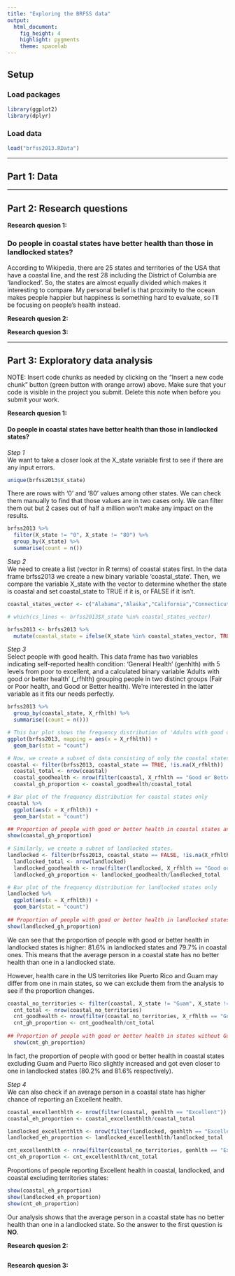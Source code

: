 ```yaml
---
title: "Exploring the BRFSS data"
output: 
  html_document: 
    fig_height: 4
    highlight: pygments
    theme: spacelab
---
```


## Setup

### Load packages

```r
library(ggplot2)
library(dplyr)
```

### Load data

```r
load("brfss2013.RData")
```



* * *

## Part 1: Data


* * *

## Part 2: Research questions

**Research quesion 1:**

### Do people in coastal states have better health than those in landlocked states?

According to Wikipedia, there are 25 states and territories of the USA that have a coastal line, and the rest 28 including the District of Columbia are 'landlocked'. So, the states are almost equally divided which makes it interesting to compare. My personal belief is that proximity to the ocean makes people happier but happiness is something hard to evaluate, so I'll be focusing on people's health instead.

**Research quesion 2:**

**Research quesion 3:**


* * *

## Part 3: Exploratory data analysis

NOTE: Insert code chunks as needed by clicking on the "Insert a new code chunk" 
button (green button with orange arrow) above. Make sure that your code is visible
in the project you submit. Delete this note when before you submit your work.

**Research quesion 1:**

#### Do people in coastal states have better health than those in landlocked states?

*Step 1*   
We want to take a closer look at the X_state variable first to see if there are any input errors.

```r
unique(brfss2013$X_state)
```

There are rows with '0' and '80' values among other states. We can check them manually to find that those values are in two cases only. We can filter them out but 2 cases out of half a million won't make any impact on the results.

```r
brfss2013 %>%
  filter(X_state != "0", X_state != "80") %>%
  group_by(X_state) %>%
  summarise(count = n())
```

*Step 2*  
We need to create a list (vector in R terms) of coastal states first. In the data frame brfss2013 we create a new binary variable 'coastal_state'. Then, we compare the variable X_state with the vector to determine whether the state is coastal and set coastal_state to TRUE if it is, or FALSE if it isn't. 

```r
coastal_states_vector <- c("Alabama","Alaska","California","Connecticut","Delaware","Florida","Georgia","Guam","Hawaii","Louisiana","Maine","Maryland","Massachusetts","Mississippi","New Hampshire","New Jersey","New York","North Carolina","Oregon","Puerto Rico","Rhode Island","South Carolina","Texas","Virginia","Washington")

# which(cs_lines <- brfss2013$X_state %in% coastal_states_vector)

brfss2013 <- brfss2013 %>%
  mutate(coastal_state = ifelse(X_state %in% coastal_states_vector, TRUE, FALSE)) 
```

*Step 3*  
Select people with good health. This data frame has two variables indicating self-reported health condition: 'General Health' (genhlth) with 5 levels from poor to excellent, and a calculated binary variable 'Adults with good or better health' (_rfhlth) grouping people in two distinct groups (Fair or Poor health, and Good or Better health). We're interested in the latter variable as it fits our needs perfectly.

```r
brfss2013 %>%
  group_by(coastal_state, X_rfhlth) %>%
  summarise((count = n()))

# This bar plot shows the frequency distribution of 'Adults with good or better health' variable.
ggplot(brfss2013, mapping = aes(x = X_rfhlth)) +
  geom_bar(stat = "count")

# Now, we create a subset of data consisting of only the coastal states and territories. All NA's and no responses are excluded.
coastal <- filter(brfss2013, coastal_state == TRUE, !is.na(X_rfhlth)) 
  coastal_total <- nrow(coastal) 
  coastal_goodhealth <- nrow(filter(coastal, X_rfhlth == "Good or Better Health"))
  coastal_gh_proportion <- coastal_goodhealth/coastal_total

# Bar plot of the frequency distribution for coastal states only    
coastal %>%
  ggplot(aes(x = X_rfhlth)) +
  geom_bar(stat = "count")

## Proportion of people with good or better health in coastal states and territories
show(coastal_gh_proportion)
  
# Similarly, we create a subset of landlocked states.
landlocked <- filter(brfss2013, coastal_state == FALSE, !is.na(X_rfhlth))
  landlocked_total <- nrow(landlocked) 
  landlocked_goodhealth <- nrow(filter(landlocked, X_rfhlth == "Good or Better Health"))
  landlocked_gh_proportion <- landlocked_goodhealth/landlocked_total

# Bar plot of the frequency distribution for landlocked states only
landlocked %>%
  ggplot(aes(x = X_rfhlth)) +
  geom_bar(stat = "count")  
  
## Proportion of people with good or better health in landlocked states  
show(landlocked_gh_proportion)


```

We can see that the proportion of people with good or better health in landlocked states is higher: 81.6% in landlocked states and 79.7% in coastal ones. This means that the average person in a coastal state has no better health than one in a landlocked state.

However, health care in the US territories like Puerto Rico and Guam may differ from one in main states, so we can exclude them from the analysis to see if the proportion changes. 

```r
coastal_no_territories <- filter(coastal, X_state != "Guam", X_state != "Puerto Rico")  
  cnt_total <- nrow(coastal_no_territories)
  cnt_goodhealth <- nrow(filter(coastal_no_territories, X_rfhlth == "Good or Better Health"))
  cnt_gh_proportion <- cnt_goodhealth/cnt_total
  
## Proportion of people with good or better health in states without Guam and Puerto Rico
  show(cnt_gh_proportion)
```

In fact, the proportion of people with good or better health in coastal states excluding Guam and Puerto Rico slightly increased and got even closer to one in landlocked states (80.2% and 81.6% respectively).

*Step 4*  
We can also check if an average person in a coastal state has higher chance of reporting an Excellent health.

```r
coastal_excellenthlth <- nrow(filter(coastal, genhlth == "Excellent"))
coastal_eh_proportion <- coastal_excellenthlth/coastal_total

landlocked_excellenthlth <- nrow(filter(landlocked, genhlth == "Excellent"))
landlocked_eh_proportion <- landlocked_excellenthlth/landlocked_total

cnt_excellenthlth <- nrow(filter(coastal_no_territories, genhlth == "Excellent"))
cnt_eh_proportion <- cnt_excellenthlth/cnt_total
```

Proportions of people reporting Excellent health in coastal, landlocked, and coastal excluding territories states:
```r
show(coastal_eh_proportion)
show(landlocked_eh_proportion) 
show(cnt_eh_proportion)
```


Our analysis shows that the average person in a coastal state has no better health than one in a landlocked state. So the answer to the first question is **NO**.  


**Research quesion 2:**

```r

```



**Research quesion 3:**

```r

```

